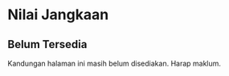# Nilai Jangkaan

:::{.callout-important}
## Belum Tersedia

Kandungan halaman ini masih belum disediakan.
Harap maklum.
:::